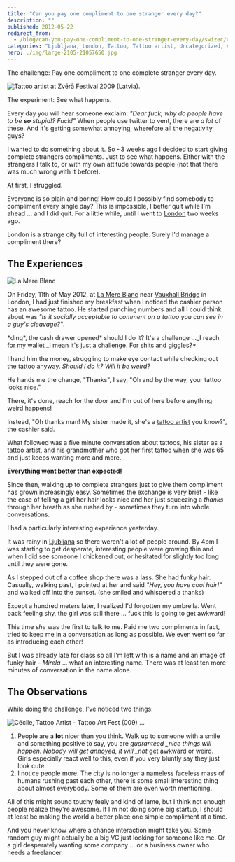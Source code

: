 ```yaml
---
title: "Can you pay one compliment to one stranger every day?"
description: ""
published: 2012-05-22
redirect_from:
  - /blog/can-you-pay-one-compliment-to-one-stranger-every-day/swizec/4449
categories: "Ljubljana, London, Tattoo, Tattoo artist, Uncategorized, Vauxhall Bridge"
hero: ./img/large-2105-21057650.jpg
---
```


The challenge: Pay one compliment to one complete stranger every day.

![Tattoo artist at Zvērā Festival 2009 (Latvia).](./img/Tattoo-artist-at-Zvera-Festival-2009-Latviab39946.jpeg)

The experiment: See what happens.

Every day you will hear someone exclaim: _"Dear fuck, why do people have to be **so** stupid!? Fuck!"_ When people use twitter to vent, there are _a lot_ of these. And it's getting somewhat annoying, wherefore all the negativity guys?

I wanted to do something about it. So ~3 weeks ago I decided to start giving complete strangers compliments. Just to see what happens. Either with the strangers I talk to, or with my own attitude towards people (not that there was much wrong with it before).

At first, I struggled.

Everyone is so plain and boring! How could I possibly find somebody to compliment every single day? This is impossible, I better quit while I'm ahead ... and I did quit. For a little while, until I went to [London](<http://maps.google.com/maps?ll=51.5072222222,-0.1275&spn=0.1,0.1&q=51.5072222222,-0.1275 (London)&t=h>) two weeks ago.

London is a strange city full of interesting people. Surely I'd manage a compliment there?

## The Experiences

![La Mere Blanc](./img/large-2105-21057650.jpg)

On Friday, 11th of May 2012, at [La Mere Blanc](http://www.yelp.co.uk/biz/la-mere-blanc-london) near [Vauxhall Bridge](<http://maps.google.com/maps?ll=51.4875,-0.126944444444&spn=0.01,0.01&q=51.4875,-0.126944444444 (Vauxhall%20Bridge)&t=h>) in London, I had just finished my breakfast when I noticed the cashier person has an awesome tattoo. He started punching numbers and all I could think about was _"Is it socially acceptable to comment on a tattoo you can see in a guy's cleavage?"_.

\*ding\*, the cash drawer opened* should I do it? It's a challenge ...\_I reach for my wallet \_I mean it's just a challenge. For shits and giggles?*

I hand him the money, struggling to make eye contact while checking out the tattoo anyway. _Should I do it? Will it be weird?_

He hands me the change, "Thanks", I say, "Oh and by the way, your tattoo looks nice."

There, it's done, reach for the door and I'm out of here before anything weird happens!

Instead, "Oh thanks man! My sister made it, she's a [tattoo artist](http://en.wikipedia.org/wiki/Tattoo_artist) you know?", the cashier said.

What followed was a five minute conversation about tattoos, his sister as a tattoo artist, and his grandmother who got her first tattoo when she was 65 and just keeps wanting more and more.

**Everything went better than expected!**

Since then, walking up to complete strangers just to give them compliment has grown increasingly easy. Sometimes the exchange is very brief - like the case of telling a girl her hair looks nice and her just squeezing a _thanks_ through her breath as she rushed by - sometimes they turn into whole conversations.

I had a particularly interesting experience yesterday.

It was rainy in [Ljubljana](<http://maps.google.com/maps?ll=46.0555555556,14.5083333333&spn=0.1,0.1&q=46.0555555556,14.5083333333 (Ljubljana)&t=h>) so there weren't a lot of people around. By 4pm I was starting to get desperate, interesting people were growing thin and when I did see someone I chickened out, or hesitated for slightly too long until they were gone.

As I stepped out of a coffee shop there was a lass. She had funky hair. Casually, walking past, I pointed at her and said _"Hey, you have cool hair!"_ and walked off into the sunset. (she smiled and whispered a thanks)

Except a hundred meters later, I realized I'd forgotten my umbrella. Went back feeling shy, the girl was still there ... fuck this is going to get awkward!

This time _she_ was the first to talk to me. Paid me two compliments in fact, tried to keep me in a conversation as long as possible. We even went so far as introducing each other!

But I was already late for class so all I'm left with is a name and an image of funky hair - _Mirela_ ... what an interesting name. There was at least ten more minutes of conversation in the name alone.

## The Observations

While doing the challenge, I've noticed two things:

![Cécile, Tattoo Artist - Tattoo Art Fest (009) ...](./img/3508-3933165538_aaa43dd107_m.jpg)

1.  People are a **lot** nicer than you think. Walk up to someone with a smile and something positive to say, you are _guaranteed \_nice things will happen. Nobody will get annoyed, it will \_not_ get awkward or weird. Girls especially react well to this, even if you very bluntly say they just look cute.
2.  I notice people more. The city is no longer a nameless faceless mass of humans rushing past each other, there is some small interesting thing about almost everybody. Some of them are even worth mentioning.

All of this might sound touchy feely and kind of lame, but I think not enough people realize they're awesome. If I'm not doing some big startup, I should at least be making the world a better place one simple compliment at a time.

And you never know where a chance interaction might take you. Some random guy might actually be a big VC just looking for someone like me. Or a girl desperately wanting some company ... or a business owner who needs a freelancer.

